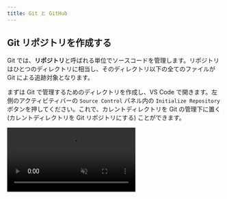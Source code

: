 ```yaml
---
title: Git と GitHub
---
```



## Git リポジトリを作成する

Git では、**リポジトリ**と呼ばれる単位でソースコードを管理します。リポジトリはひとつのディレクトリに相当し、そのディレクトリ以下の全てのファイルが Git による追跡対象となります。

まずは Git で管理するためのディレクトリを作成し、VS Code で開きます。左側のアクティビティバーの `Source Control` パネル内の `Initialize Repository` ボタンを押してください。これで、カレントディレクトリを Git の管理下に置く (カレントディレクトリを Git リポジトリにする) ことができます。

<video src={gitInitVideo} controls autoPlay muted loop />

:::info[`git init` コマンド]

Git の操作は、コマンドからも行うことが出来ます。カレントディレクトリを Git の管理下に置くには、次のコマンドを実行してください。

```shell
git init
```

<video src={gitInitWithCliVideo} controls autoPlay muted loop />

:::

:::tip[`.git` ディレクトリ]

Git の管理下に置かれたディレクトリには `.git` という名前のディレクトリが生成されます。このディレクトリには過去のコミットの履歴など、Git が内部的に使用するファイルが格納されます。誤ったディレクトリで `git init` コマンドを実行してしまった場合、このディレクトリを削除しましょう。なお、ピリオドから始まるディレクトリやファイルは `ls` コマンドに `-a` というオプションをつけないといけないので注意が必要です。

```shell
$ ls
$ ls -a
.  ..  .git
$ ls .git
branches  config  description  HEAD  hooks  info  objects  refs
```

:::

## 最初のコミットを作成する

**コミット**は、リポジトリのある時点での状態です。ここでいう状態とは、リポジトリ内のすべてのディレクトリやファイルの名前、その内容、変更日時などです。Git では、コミットを作成することにより、リポジトリへの変更内容を記録します。

それでは、前項で作成したリポジトリで最初のコミットを作成してみましょう。まずはファイルを作成し、適当な内容で保存します。

コミットを作成する前に、変更を**ステージ**する必要があります。ステージとはコミットの直前の状態で、Git に対して該当ファイルをコミットする意思があることを伝えるためのものです。`Source Control` パネル内の変更したファイルの横の `+` ボタンを押します。ファイルが `Changes` から `Staged Changes` に移ったら成功です。

<video src={stageChangesVideo} loop muted autoPlay controls />

:::info[`git status` コマンド]

現在の状況を確認するには、`git status` コマンドを使います。

ステージされていない場合は、次のように表示されます。

![ステージされる前の状態](./show-unstaged-status.png)

ステージされた後では、次のように表示されます。

![ステージされた後の状態](./show-staged-status.png)

:::

:::info[`git add` コマンド]

コマンドラインから変更をステージする場合には、`git add` コマンドを実行します。

```shell
$ git add ステージするファイルへのパス
$ git add -A # リポジトリ内部のすべてのファイルをステージする場合
```

`git add` コマンドを使う前後で `git status` コマンドの結果が変化していることを確認しましょう。

<video src={stageChangesWithCliVideo} loop muted autoPlay controls />

:::

ステージされた変更からコミットを作成するには、**コミットメッセージ**を入力して `Commit` ボタンを押します。コミットメッセージには、そのコミットで行われた変更を説明する簡潔なメッセージを入力してください。(日本語も使うことが出来ます。)

<video src={commitChangesVideo} muted autoPlay loop controls />

変更がコミットとして記録されました。

:::info[`git commit` コマンド]

コマンドラインで実行するには、`git commit` コマンドを使用します。

```shell
git commit -m "コミットメッセージ"
```

<video src={commitChangesWithCliVideo} muted autoPlay loop controls />

:::

ある程度変更がまとまったら、ステージ、コミットを繰り返してプログラムを書き進めていきましょう。

:::tip[`.gitignore`]

`.gitignore` ファイルで指定されたファイルは Git の管理下に置かれません。`npm install` で簡単にダウンロードできて容量が大きいのでバージョン管理するメリットのない `node_modules` や、機密情報や環境ごとに異なる情報を含む `.env` といったファイルが指定されます。

:::

## 変更履歴を表示する

先ほど作成したファイルを変更し、ステージした後、もう一度コミットを作ってみましょう。

<video src={secondCommitVideo} muted autoPlay loop controls />

これにより、2 つ目のコミットが作成されました。コミットの履歴を確認するために、先ほどインストールした `Git Graph` 拡張機能を起動してみましょう。<kbd>command</kbd> + <kbd>shift</kbd> + <kbd>P</kbd> (macOS) / <kbd>Ctrl</kbd> + <kbd>Shift</kbd> + <kbd>P</kbd> (Windows) キーを押してコマンドパレットを開き、`Git Graph: View Git Graph (git log)` を選択します。

<video src={showGitHistoryVideo} muted autoPlay loop controls />

:::info[`git log` コマンド]

コマンドを用いて変更を表示するには、`git log` コマンドを使用します。

<video src={showGitHistoryWithCliVideo} muted autoPlay loop controls />

:::

:::info[`git diff` コマンド]

コミットには一意の ID が割り当てられており、この ID を `git diff` コマンドに与えることで、コミット同士を比較することができます。

下の動画の最後で実行されている `git diff @ @~` は、最新のコミットとそのひとつ前のコミットを比較するためのコマンドです。`@` が最新のコミットを、`~` が「そのひとつ前」を表します。

<video src={showGitDiffWithCliVideo} muted autoPlay loop controls />

:::

## 変更を GitHub に保存する

自分のコンピューター上に作成したリポジトリと同期させるため、GitHub 上にもリポジトリを作成します。GitHub 上部のメニューから `New repository` を選択してください。

![リポジトリ](new-repository.png)

必要な設定はリポジトリの名前と公開範囲です。公開するつもりがない場合は公開範囲は `Private` に設定するようにしましょう。

![リポジトリの設定](./repository-settings.png)

続いて、作成したリポジトリと自分の PC 上にあるリポジトリを紐づけます。GitHub 上に表示されている **SSH** の URL をコピーします。(**SSH** にするのを忘れないでください。) これが GitHub 上に作成したリポジトリを表す URL (リモートリポジトリの URL) になります。次のコマンドを実行して、このリモートリポジトリを `origin` (慣習的にリモートリポジトリが一つだけの場合はこの名前が用いられます) という名前で登録します。

```shell
git remote add origin git@github.com:アカウント名/リポジトリ名.git
```

<video src={addRemoteRepositoryVideo} muted controls />

追加が完了したら、`origin` として登録したリモートリポジトリにコミットを送信します。この操作を**プッシュ**と呼びます。プッシュをするには、`Publish Branch` を押します。

<video src={pushChangesVideo} muted autoPlay loop controls />

:::info

この操作の際、初回は以下のような警告が出る場合があります。

```plain
"github.com" has fingerprint "SHA256:+DiY3wvvV6TuJJhbpZisF/zLDA0zPMSvHdk4UvCOqU."
Are you sure you want to continue connecting?
```

これは、接続先となっている GitHub が、なりすましではなく本物の GitHub であると信頼してもよいかを尋ねるメッセージです。家庭用のインターネット回線、UTokyo Wi-Fi 等、十分に信頼できるネットワークに接続している場合は問題ありませんので、 `yes` と入力して続行させてください。

:::

:::info HTTPS と SSH

GitHub 上のリポジトリの URL には **HTTPS** と **SSH** の2種類があります。

**HTTPS** の URL は `https://github.com/アカウント名/リポジトリ名.git` のような形で、この URL では SSH 鍵を登録しなくても誰でもパブリックリポジトリのプルができますが、プッシュはできません。
また、プライベートリポジトリはプルすることもできません。

**SSH** の URL は `git@github.com/アカウント名/リポジトリ名.git` のような形で、この URL を使うには GitHub アカウントを作成し SSH 鍵を登録する必要がありますが、自分のリポジトリであればパブリックでもプライベートでもプルとプッシュができます。
他の人のリポジトリの場合は HTTPS と同様にプルのみができます。

SSH 鍵の登録を済ませているみなさんは基本的に SSH を使いましょう。
もし自分の PC 上に紐付ける URL を間違えてHTTPSにしてしまった場合は、

```shell
git remote set-url origin git@github.com:アカウント名/リポジトリ名.git
```

で再設定ができます。

:::

:::info[`git push` コマンド]

コマンドラインから実行するには、`git push` コマンドを使います。

```shell
git push origin main
```

このコマンドの `main` は**ブランチ**と呼ばれるソースコードの変更の分岐を表す名前で、何も指定しなければ `main` という名前になります。

<video src={pushChangesWithCliVideo} muted controls />

:::

GitHub を開いているブラウザを更新して、プログラムが反映されていることを確認したら完了です。
